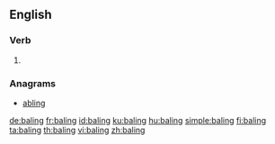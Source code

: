 ==English==

===Verb===
{{head|en|present participle}}

# {{present participle of|bale|lang=en}}

===Anagrams===
* [[abling#English|abling]]

[[de:baling]]
[[fr:baling]]
[[id:baling]]
[[ku:baling]]
[[hu:baling]]
[[simple:baling]]
[[fi:baling]]
[[ta:baling]]
[[th:baling]]
[[vi:baling]]
[[zh:baling]]